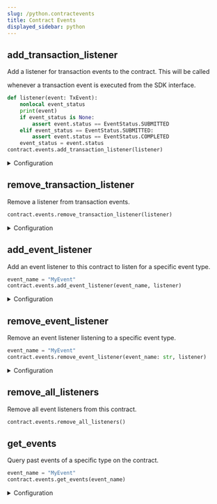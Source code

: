 ```yaml
---
slug: /python.contractevents
title: Contract Events
displayed_sidebar: python
---
```


## add_transaction_listener

Add a listener for transaction events to the contract. This will be called

whenever a transaction event is executed from the SDK interface.

```python
def listener(event: TxEvent):
    nonlocal event_status
    print(event)
    if event_status is None:
        assert event.status == EventStatus.SUBMITTED
    elif event_status == EventStatus.SUBMITTED:
        assert event.status == EventStatus.COMPLETED
    event_status = event.status
contract.events.add_transaction_listener(listener)
```

<details>
<summary>Configuration</summary>
<div>

#### listener

The listener function to be called on transaction events.

Must be of type `Callable[[TxEvent], Any]`

</div>
</details>

## remove_transaction_listener

Remove a listener from transaction events.

```python
contract.events.remove_transaction_listener(listener)
```

<details>
<summary>Configuration</summary>
<div>

#### listener

The listener function to be removed.

Must be of type `Callable[[TxEvent], Any]`

</div>
</details>

## add_event_listener

Add an event listener to this contract to listen for a specific event type.

```python
event_name = "MyEvent"
contract.events.add_event_listener(event_name, listener)
```

<details>
<summary>Configuration</summary>
<div>

#### listener

The listener function to be called on the event.

Must be of type `Callable[[TxEvent], Any]`

#### event_name

The name of the event to listen for. Must be of type `str`.

</div>
</details>

## remove_event_listener

Remove an event listener listening to a specific event type.

```python
event_name = "MyEvent"
contract.events.remove_event_listener(event_name: str, listener)
```

<details>
<summary>Configuration</summary>
<div>

#### listener

The listener function to be removed.

Must be of type `Callable[[TxEvent], Any]`

#### event_name

The name of the event to stop listening for. Must be of type `str`.

</div>
</details>

## remove_all_listeners

Remove all event listeners from this contract.

```python
contract.events.remove_all_listeners()
```

## get_events

Query past events of a specific type on the contract.

```python
event_name = "MyEvent"
contract.events.get_events(event_name) 
```

<details>
<summary>Configuration</summary>
<div>

#### event_name

The name of the event to query. Must be of type `str`.

#### options (optional)

The options to use when querying for events, including block range specifications and filters

Must be an object of type `EventQueryOptions`.

```python
class EventQueryOptions:
    filters: Dict[str, Any] = dataclasses.field(default_factory=dict)
    from_block: Optional[BlockIdentifier] = "earliest"
    to_block: Optional[BlockIdentifier] = "latest"
```

### Return Value

A `Tuple[AttributeDict]` representing the list of events.

</div>
</details>
